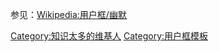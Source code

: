 {{Userbox |border-c=#000 |border-s=1 |id-c=#eef |id-s=12 |id-fc=#000 |info-c=#eef |info-s=11 |info-fc=#006 |id=[[File:Nicolas P. Rougier's rendering of the human brain.png|60px]] |info=这个用户懂得太多了。}}
<includeonly>[[Category:知识太多的维基人]]</includeonly>
<noinclude>
<p style="clear: both; padding-top: 2em">
参见：[[Wikipedia:用户框/幽默]]
</p>
[[Category:用户框模板]]
</noinclude>